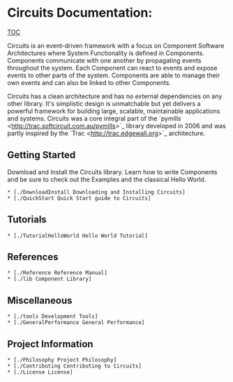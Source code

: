 = Circuits Documentation: =

[[TOC]]

Circuits is an event-driven framework with a focus on Component Software
Architectures where System Functionality is defined in Components. Components
communicate with one another by propagating events throughout the system. Each
Component can react to events and expose events to other parts of the system.
Components are able to manage their own events and can also be linked to other
Components.

Circuits has a clean architecture and has no external dependencies on any
other library. It's simplistic design is unmatchable but yet delivers a
powerful framework for building large, scalable, maintainable applications
and systems. Circuits was a core integral part of the
`pymills <http://trac.softcircuit.com.au/pymills>`_ library developed in 2006
and was partly inspired by the `Trac <http://trac.edgewall.org>`_ architecture.

== Getting Started ==

Download and Install the Circuits library. Learn how to write Components and
be sure to check out the Examples and the classical Hello World.

 * [./DownloadInstall Downloading and Installing Circuits]
 * [./QuickStart Quick Start guide to Circuits]

== Tutorials ==
 * [./TutorialHelloWorld Hello World Tutorial]

== References ==
 * [./Reference Reference Manual]
 * [./lib Component Library]

== Miscellaneous ==
 * [./tools Development Tools]
 * [./GeneralPerformance General Performance]

== Project Information ==
 * [./Philosophy Project Philosophy]
 * [./Contributing Contributing to Circuits]
 * [./License License]
